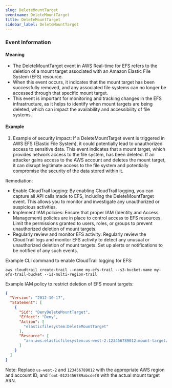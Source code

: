 ```yaml
--- 
slug: DeleteMountTarget
eventname: DeleteMountTarget
title: DeleteMountTarget
sidebar_label: DeleteMountTarget
---
```

                       

### Event Information

#### Meaning

- The DeleteMountTarget event in AWS Real-time for EFS refers to the deletion of a mount target associated with an Amazon Elastic File System (EFS) resource.
- When this event occurs, it indicates that the mount target has been successfully removed, and any associated file systems can no longer be accessed through that specific mount target.
- This event is important for monitoring and tracking changes in the EFS infrastructure, as it helps to identify when mount targets are being deleted, which can impact the availability and accessibility of file systems.

#### Example

1. Example of security impact: If a DeleteMountTarget event is triggered in AWS EFS (Elastic File System), it could potentially lead to unauthorized access to sensitive data. This event indicates that a mount target, which provides network access to the file system, has been deleted. If an attacker gains access to the AWS account and deletes the mount target, it can disrupt legitimate access to the file system and potentially compromise the security of the data stored within it.

Remediation:
- Enable CloudTrail logging: By enabling CloudTrail logging, you can capture all API calls made to EFS, including the DeleteMountTarget event. This allows you to monitor and investigate any unauthorized or suspicious activities.
- Implement IAM policies: Ensure that proper IAM (Identity and Access Management) policies are in place to control access to EFS resources. Limit the permissions granted to users, roles, or groups to prevent unauthorized deletion of mount targets.
- Regularly review and monitor EFS activity: Regularly review the CloudTrail logs and monitor EFS activity to detect any unusual or unauthorized deletion of mount targets. Set up alerts or notifications to be notified of any such events.

Example CLI command to enable CloudTrail logging for EFS:
```
aws cloudtrail create-trail --name my-efs-trail --s3-bucket-name my-efs-trail-bucket --is-multi-region-trail
```

Example IAM policy to restrict deletion of EFS mount targets:
```json
{
  "Version": "2012-10-17",
  "Statement": [
    {
      "Sid": "DenyDeleteMountTarget",
      "Effect": "Deny",
      "Action": [
        "elasticfilesystem:DeleteMountTarget"
      ],
      "Resource": [
        "arn:aws:elasticfilesystem:us-west-2:123456789012:mount-target/fsmt-0123456789abcdef0"
      ]
    }
  ]
}
```

Note: Replace `us-west-2` and `123456789012` with the appropriate AWS region and account ID, and `fsmt-0123456789abcdef0` with the actual mount target ARN.

 